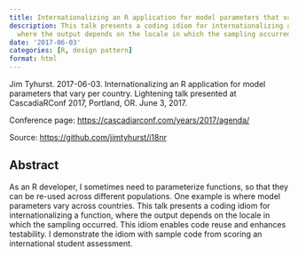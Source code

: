 ```yaml
---
title: Internationalizing an R application for model parameters that vary per country
description: This talk presents a coding idiom for internationalizing a function,
  where the output depends on the locale in which the sampling occurred.
date: '2017-06-03'
categories: [R, design pattern]
format: html
---
```


Jim Tyhurst. 2017-06-03.
Internationalizing an R application for model parameters that vary per country.
Lightening talk presented at CascadiaRConf 2017, Portland, OR.
June 3, 2017.

Conference page: [https://cascadiarconf.com/years/2017/agenda/](https://cascadiarconf.com/years/2017/agenda/)

Source: [https://github.com/jimtyhurst/i18nr](https://github.com/jimtyhurst/i18nr)

## Abstract

As an R developer, I sometimes need to parameterize functions, so that they
can be re-used across different populations. One example is where model
parameters vary across countries. This talk presents a coding idiom for
internationalizing a function, where the output depends on the locale in
which the sampling occurred. This idiom enables code reuse and enhances
testability. I demonstrate the idiom with sample code from scoring an
international student assessment.
